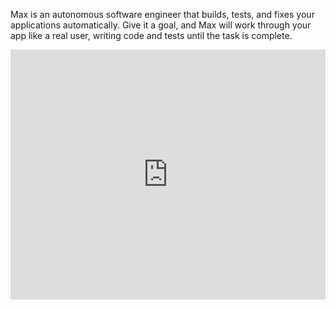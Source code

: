 Max is an autonomous software engineer that builds, tests, and fixes your applications automatically. Give it a goal, and Max will work through your app like a real user, writing code and tests until the task is complete.

<Frame caption="Max in Action">
  <iframe
    width="100%"
    height="400"
    src="https://www.loom.com/embed/45b0369945df4fd286a7011bc58eeb15?sid=9999c611-6a42-4880-9198-2b01a5e39989"
    title="Max in Action"
    frameBorder="0"
    allow="accelerometer; autoplay; clipboard-write; encrypted-media; gyroscope; picture-in-picture; fullscreen"
    allowFullScreen
    webkitallowfullscreen="true"
    mozallowfullscreen="true"
  />
</Frame>

## What Makes Max Different

Anything already lets you build products without coding. So what's new about Max?

**It builds for you.**

We gave Max eyes, hands, and more intelligence and autonomy. Max sees and uses your app. It operates on its own live or in the background. Like a real engineer.

- Max runs your app in a full browser. It looks at it the way a user does and notices what happens as it tries it.
- Max uses your app like a person. It scrolls, types, clicks, logs in, uploads, checks out to try end to end flows.
- It keeps going on its own. Goal → try the app → change something → try again, until solved. It sometimes runs for 100+ steps and 30+ minutes (but usually it solves it faster)

So Max is a personal product engineer. It's designed to help the most complex projects. So anyone can get to shipped.

## Getting Started

**Requirements**: Anything subscription ($200+/month) + credits for Max tasks

**Start a Max task**:
1. Select Max from the mode switcher in an active project
2. Give it a goal in natural language:
   - "Add swipe gestures to navigate between screens"
   - "Implement push notifications for new messages"
3. Launch Max and watch it work
4. Wait for agent to report its work as completed

![Max in action](/images/testmax.png)

## Use Cases

**Nuanced issues or problems in your application**
- "Users sometimes get logged out when refreshing"
- "Checkout fails randomly on mobile"
- "Double charges on fast taps"

**Features you want shipped without babysitting**
- "Add user onboarding flow"
- "Implement search functionality"
- "Repair drag and drop functionality"

**Pre-launch QA across all key flows**
- Run multiple Max instances in parallel
- Test signup, payment, invites simultaneously
- Launch with confidence everything works

## Real Examples

**Broken checkout flow**
- Max walked through the Stripe integration step-by-step
- Identified timing issues with payment initialization
- Fixed loading states and error handling
- Result: 100% checkout success rate

**Mobile double-submit bug**
- Max emulated fast thumb taps to reproduce the issue
- Added client-side submission locking
- Implemented server-side idempotency keys
- Result: Zero duplicate charges


## Pricing

Available to all **$200+/mo** subscribers. Each Max task uses credits based on job size.

## Try It Today

Give Max a goal:
- "Add swipe gestures to navigate between screens"
- "Implement push notifications for new messages"
